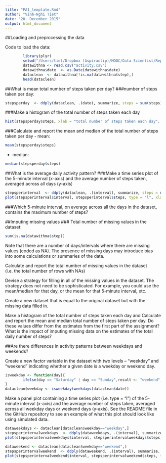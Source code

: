 ```yaml
---
title: "PA1_template.Rmd"
author: "Vinh-Nghi Tiet"
date: "20. December 2015"
output: html_document
---
```



##Loading and preprocessing the data

Code to load the data:

```r
        library(plyr)
        setwd("/Users/tiet/Dropbox (Aspiraclip)/MOOC/Data Scientist/RepData_PeerAssessment1")
        datawithna <- read.csv("activity.csv")
        datawithna$date  <- as.Date(datawithna$date)
        dataclean  <- datawithna[!is.na(datawithna$step),]
        head(dataclean)

```

##What is mean total number of steps taken per day?
###number of steps taken per day:
```r
stepsperday  <- ddply(dataclean, .(date), summarize, steps = sum(steps))
```

###Make a histogram of the total number of steps taken each day
```r
hist(stepsperday$steps, xlab = "total number of steps taken each day", main = "Histogram of the total number of steps taken each day")
```

###Calculate and report the mean and median of the total number of steps taken per day
- mean:
```r
mean(stepsperday$steps)
```

- median:
```r
median(stepsperday$steps)
```

##What is the average daily activity pattern?
###Make a time series plot of the 5-minute interval (x-axis) and the average number of steps taken, averaged across all days (y-axis)

```r
stepsperinterval  <- ddply(dataclean, .(interval), summarize, steps = mean(steps))
plot(stepsperinterval$interval, stepsperinterval$steps, type = "l", xlab = "5-minute interval", ylab = "average number of steps taken")
```
   
###Which 5-minute interval, on average across all the days in the dataset, contains the maximum number of steps?


##Imputing missing values
### Total number of missing values in the dataset:

```r
sum(is.na(datawithna$step))
```

Note that there are a number of days/intervals where there are missing values (coded as NA). The presence of missing days may introduce bias into some calculations or summaries of the data.

Calculate and report the total number of missing values in the dataset (i.e. the total number of rows with NAs)

Devise a strategy for filling in all of the missing values in the dataset. The strategy does not need to be sophisticated. For example, you could use the mean/median for that day, or the mean for that 5-minute interval, etc.

Create a new dataset that is equal to the original dataset but with the missing data filled in.

Make a histogram of the total number of steps taken each day and Calculate and report the mean and median total number of steps taken per day. Do these values differ from the estimates from the first part of the assignment? What is the impact of imputing missing data on the estimates of the total daily number of steps?


##Are there differences in activity patterns between weekdays and weekends?

Create a new factor variable in the dataset with two levels – “weekday” and “weekend” indicating 
whether a given date is a weekday or weekend day.

```r
isweekday <- function(day){
        ifelse(day == "Saturday" | day == "Sunday",result <- "weekend",result <-  "weekday")
}
dataclean$weekday <- isweekday(weekdays(dataclean$date))
```




Make a panel plot containing a time series plot (i.e. type = "l") of the 5-minute interval (x-axis) and the average number of steps taken, averaged across all weekday days or weekend days (y-axis). See the README file in the GitHub repository to see an example of what this plot should look like using simulated data.

```r
dataweekdays <- dataclean[dataclean$weekday=="weekday",]
stepsperintervalweekdays  <- ddply(dataweekdays, .(interval), summarize, steps = mean(steps))
plot(stepsperintervalweekdays$interval, stepsperintervalweekdays$steps, type = "l", xlab = "5-minute interval", ylab = " number of steps taken", main = "weekdays")

dataweekend <- dataclean[dataclean$weekday=="weekend",]
stepsperintervalweekend  <- ddply(dataweekend, .(interval), summarize, steps = mean(steps))
plot(stepsperintervalweekend$interval, stepsperintervalweekend$steps, type = "l", xlab = "5-minute interval", ylab = " number of steps taken", main = "weekend")

```

